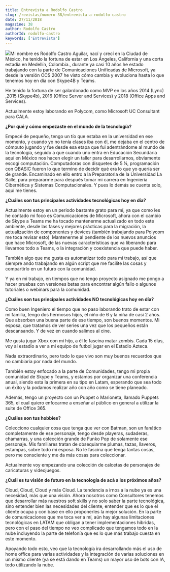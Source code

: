 ```yaml
---
title: Entrevista a Rodolfo Castro
slug: /revistas/numero-38/entrevista-a-rodolfo-castro
date: 27/11/2018
magazine: 38
author: Rodolfo Castro
authorId: rodolfo-castro
keywords: ['Entrevista']
---
```






![](/../images/autores/rodolfo-castro.png#author)Mi nombre es Rodolfo Castro Aguilar, nací y crecí en la Ciudad de México, he tenido la fortuna de estar en Los Ángeles, California y una corta estadía en Medellín, Colombia., durante ya casi 10 años he estado trabajando con la parte de Comunicaciones Unificadas de Microsoft, ya desde la versión OCS 2007 he visto cómo cambia y evoluciona hasta lo que tenemos hoy en día con Skype4B y Teams.

He tenido la fortuna de ser galardonado como MVP en los años 2014 (Lync) ,2015 (Skype4b), 2016 (Office Server and Services) y 2018 (Office Apps and Services).

Actualmente estoy laborando en Polycom, como Microsoft UC Consultant para CALA.

**¿Por qué y cómo empezaste en el mundo de la tecnología?​**

Empecé de pequeño, tengo un tío que estaba en la universidad en ese momento, y cuando yo no tenía clases iba con él, me dejaba en el centro de cómputo jugando y fue desde esa etapa que fui adentrándome al mundo de la tecnología, seguido a que cuando uno entra en Educación Secundaria aquí en México nos hacen elegir un taller para desarrollarnos, obviamente escogí computación. Computadoras con disquetes de 5 ¼, programación con QBASIC fueron lo que termino de decidir qué era lo que yo quería ser de grande. Encaminado en ello entro a la Preparatoria de la Universidad La Salle, para prepararme para después tomar mi carrera en Ingeniería Cibernética y Sistemas Computacionales. Y pues lo demás se cuenta solo, aquí me tienes.

**¿Cuáles son tus principales actividades tecnológicas hoy en día?​**

Actualmente estoy en un periodo bastante grato para mí, ya que como les he contado mi foco es Comunicaciones de Microsoft, ahora con el cambio de Skype a Teams me ha tocado mantenerme actualizado en todo este ambiente, desde las fases y mejores prácticas para la migración, la actualización de componentes y devices (también trabajando para Polycom me toca revisar esto)  Mantenerme al pendiente de los nuevos anuncios que hace Microsoft, de las nuevas características que va liberando para llevarnos todo a Teams, o la integración y coexistencia que puede haber.

También algo que me gusta es automatizar todo para mi trabajo, así que siempre ando trabajando en algún script que me facilite las cosas y compartirlo en un futuro con la comunidad.

Y ya en mi trabajo, en tiempos que no tengo proyecto asignado me pongo a hacer pruebas con versiones betas para encontrar algún fallo o algunos tutoriales o webinars para la comunidad.

**¿Cuáles son tus principales actividades NO tecnológicas hoy en día?​**

Como buen Ingeniero el tiempo que no paso laborando trato de estar con mi familia, tengo dos hermosos hijos, el niño de 6 y la niña de casi 2 años. Que absorben una buena parte de ese tiempo, son buenos momentos. Mi esposa, que tratamos de ver series una vez que los pequeños están descansando. Y de vez en cuando salimos al cine.

Me gusta jugar Xbox con mi hijo, a él le fascina matar zombis. Cada 15 días, voy al estadio a ver a mi equipo de futbol jugar en el Estadio Azteca.

Nada extraordinario, pero todo lo que vivo son muy buenos recuerdos que no cambiaría por nada del mundo.

También estoy enfocado a la parte de Comunidades, tengo mi propia comunidad de Skype y Teams, y estamos por organizar una conferencia anual, siendo esta la primera en su tipo en Latam, esperando que sea todo un éxito y la podamos realizar año con año como se tiene planeado.

Además, tengo un proyecto con un Puppet o Marioneta, llamado Puppets 365, el cual quiero enfocarme a enseñar al público en general a utilizar la suite de Office 365.

**¿Cuáles son tus hobbies?​**

Colecciono cualquier cosa que tenga que ver con Batman, son un fanático completamente de ese personaje, tengo desde playeras, sudaderas, chamarras, y una colección grande de Funko Pop de solamente ese personaje. Mis familiares tratan de obsequiarme plumas, tazas, llaveros, estampas, sobre todo mi esposa. No le fascina que tenga tantas cosas, pero me consciente y me da más cosas para coleccionar.

Actualmente voy empezando una colección de calcetas de personajes de caricaturas y videojuegos.

**¿Cuál es tu visión de futuro en la tecnología de acá a los próximos años?**

Cloud, Cloud, Cloud y más Cloud. La tendencia a irnos a la nube ya es una necesidad, más que una visión. Ahora nosotros como Consultores tenemos que desarrollar más nuestros soft skills y no solo saber la parte tecnológica, sino entender bien las necesidades del cliente, entender que es lo que el cliente ocupa y con base en ello proponerles la mejor solución. En la parte de comunicaciones que me toca ver a mí, aún hay algunas limitaciones tecnológicas en LATAM que obligan a tener implementaciones hibridas, pero con el paso del tiempo no veo complicado que tengamos todo en la nube incluyendo la parte de telefonía que es lo que más trabajo cuesta en este momento.

Apoyando todo esto, veo que la tecnología ira desarrollando más el uso de home office para varias actividades y la integración de varias soluciones en un mismo cliente (ya se está dando en Teams) un mayor uso de bots con IA, todo utilizando la nube. ​

 
 

